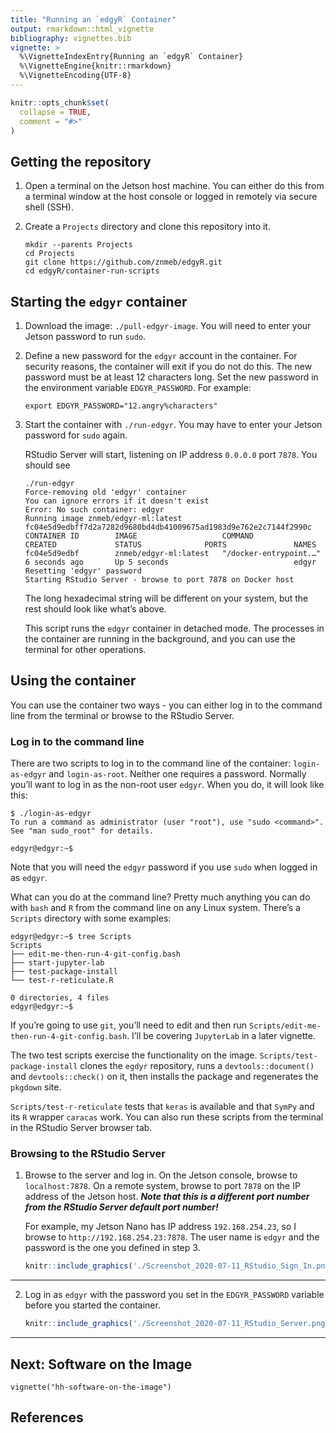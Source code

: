 ```yaml
---
title: "Running an `edgyR` Container"
output: rmarkdown::html_vignette
bibliography: vignettes.bib
vignette: >
  %\VignetteIndexEntry{Running an `edgyR` Container}
  %\VignetteEngine{knitr::rmarkdown}
  %\VignetteEncoding{UTF-8}
---
```


```r
knitr::opts_chunk$set(
  collapse = TRUE,
  comment = "#>"
)
```

## Getting the repository

1. Open a terminal on the Jetson host machine. You can either do this from a
terminal window at the host console or logged in remotely via secure shell
(SSH).
2. Create a `Projects` directory and clone this repository into it.

    ```
    mkdir --parents Projects
    cd Projects
    git clone https://github.com/znmeb/edgyR.git
    cd edgyR/container-run-scripts
    ```

## Starting the `edgyr` container

1. Download the image: `./pull-edgyr-image`. You will need to enter your
Jetson password to run `sudo`.
2. Define a new password for the `edgyr` account in the container. For
security reasons, the container will exit if you do not do this. The new
password must be at least 12 characters long. Set the new password in the
environment variable `EDGYR_PASSWORD`. For example:

    `export EDGYR_PASSWORD="12.angry%characters"`
3. Start the container with `./run-edgyr`. You may have to enter your Jetson
password for `sudo` again.

    RStudio Server will start, listening on IP address `0.0.0.0` port `7878`.
    You should see
    
    ```
    ./run-edgyr
    Force-removing old 'edgyr' container
    You can ignore errors if it doesn't exist
    Error: No such container: edgyr
    Running image znmeb/edgyr-ml:latest
    fc04e5d9edbff7d2a7282d9680bd4db41009675ad1983d9e762e2c7144f2990c
    CONTAINER ID        IMAGE                   COMMAND                  CREATED             STATUS              PORTS               NAMES
    fc04e5d9edbf        znmeb/edgyr-ml:latest   "/docker-entrypoint.…"   6 seconds ago       Up 5 seconds                            edgyr
    Resetting 'edgyr' password
    Starting RStudio Server - browse to port 7878 on Docker host
    ```
    
    The long hexadecimal string will be different on your system, but the rest
    should look like what's above.
    
    This script runs the `edgyr` container in detached mode. The processes in
    the container are running in the background, and you can use the terminal
    for other operations.

## Using the container
You can use the container two ways - you can either log in to the command line
from the terminal or browse to the RStudio Server.

### Log in to the command line
There are two scripts to log in to the command line of the container: 
`login-as-edgyr` and `login-as-root`. Neither one requires a password. Normally
you'll want to log in as the non-root user `edgyr`. When you do, it will look
like this:

```
$ ./login-as-edgyr 
To run a command as administrator (user "root"), use "sudo <command>".
See "man sudo_root" for details.

edgyr@edgyr:~$ 
```

Note that you will need the `edgyr` password if you use `sudo` when logged in as
`edgyr`.

What can you do at the command line? Pretty much anything you can do with `bash`
and `R` from the command line on any Linux system. There's a `Scripts`
directory with some examples:

```
edgyr@edgyr:~$ tree Scripts
Scripts
├── edit-me-then-run-4-git-config.bash
├── start-jupyter-lab
├── test-package-install
└── test-r-reticulate.R

0 directories, 4 files
edgyr@edgyr:~$ 
```

If you're going to use `git`, you'll need to edit and then run
`Scripts/edit-me-then-run-4-git-config.bash`. I'll be covering `JupyterLab` in
a later vignette. 

The two test scripts exercise the functionality on the image.
`Scripts/test-package-install` clones the `egdyr` repository, runs a
`devtools::document()` and `devtools::check()` on it, then installs the
package and regenerates the `pkgdown` site.

`Scripts/test-r-reticulate` tests that `keras` is available and that `SymPy`
and its `R` wrapper `caracas` work. You can also run these scripts from the
terminal in the RStudio Server browser tab.

### Browsing to the RStudio Server

1. Browse to the server and log in. On the Jetson console, browse to
`localhost:7878`. On a remote system, browse to port `7878` on the IP address
of the Jetson host. ***Note that this is a different port number from the
RStudio Server default port number!***

    For example, my Jetson Nano has IP address `192.168.254.23`, so I browse
    to `http://192.168.254.23:7878`. The user name is `edgyr` and the password
    is the one you defined in step 3.

    ```r
    knitr::include_graphics('./Screenshot_2020-07-11_RStudio_Sign_In.png')
    ```

--------------------


2. Log in as `edgyr` with the password you set in the `EDGYR_PASSWORD` variable
before you started the container.

    ```r
    knitr::include_graphics('./Screenshot_2020-07-11_RStudio_Server.png')
    ```

--------------------

## Next: Software on the Image

`vignette("hh-software-on-the-image")`

## References

